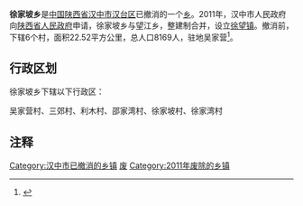 {{中国乡级行政区
|行政区全称 = 徐家坡乡
|景观照片文件名 = 
|景观照片描述 = 
|汉语拼音 =
|其他语言 = 
|其他语言名称 = 
|位置图文件名 = 
|位置图描述 = 
|自定义图片=
|上级行政区 = [[陕西省|陕西省]][[汉中市|汉中市]][[汉台区|汉台区]]
|行政区类别 = [[乡级行政区|乡]]
|行政区划代码 = 
|行政区划 = 
|村委会 = 
|居委会 = 
|建置时间 = 
|领导职位 = 
|领导名称 = 
|政府驻地 = 
|毗邻 = 
|地理坐标 = 
|总面积 = 
|总人口 = 
|户籍人口 = 
|户籍人口年份 = 
|常住人口 = 
|常住人口年份 = 
|人口密度 = 
|GDP = 
|邮政编码 = 
|电话区号 = 
|官方网站 = 
|网站名称 = 
}}
'''徐家坡乡'''是[[中华人民共和国|中国]][[陕西省|陕西省]][[汉中市|汉中市]][[汉台区|汉台区]]已撤消的一个[[乡级行政区|乡]]。2011年，汉中市人民政府向[[陕西省人民政府|陕西省人民政府]]申请，徐家坡乡与望江乡，整建制合并，设立[[徐望镇|徐望镇]]。撤消前，下辖6个村，面积22.52平方公里，总人口8169人，驻地吴家营<ref>{{Cite web |url=http://www.hanzhong.gov.cn/xxgk/gkml/zfwj/zfjzfbwj/hzzwj/201410/t20141018_21197.html |title=汉中市人民政府关于审定汉中市乡镇机构改革行政区划调整方案的请示 |accessdate=2019-04-08 |author= |date=2011-04-25 |work= |publisher=汉中市人民政府网站 |language=Zh-hans |archive-date=2019-07-10 |archive-url=https://web.archive.org/web/20190710204437/http://www.hanzhong.gov.cn/xxgk/gkml/zfwj/zfjzfbwj/hzzwj/201410/t20141018_21197.html |dead-url=no }}</ref>。

== 行政区划 ==
徐家坡乡下辖以下行政区：

吴家营村、三郊村、利木村、邵家湾村、徐家坡村、徐家湾村

== 注释 ==
{{reflist}}

{{陕西行政区划小作品}}
[[Category:汉中市已撤消的乡镇|Category:汉中市已撤消的乡镇]]
[[Category:汉台区行政区划|废]]
[[Category:2011年废除的乡镇|Category:2011年废除的乡镇]]